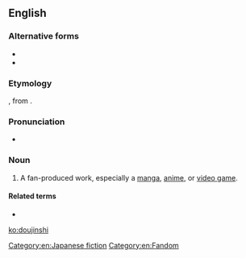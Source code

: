 ==English==
{{wikipedia|Dōjinshi}}

===Alternative forms===
* {{l|en|dojinshi}}
* {{l|en|dōjinshi}}

===Etymology===
{{bor|ja|同人誌|tr=dōjinshi||fan-produced manga or essay booklets|lang=en}}, from {{compound|ja|同人|tr1=dōjin|gloss1=a group for the same interest|誌|tr2=shi|gloss2=a magazine or a pamphlet|nocat=1}}.

===Pronunciation===
* {{a|US}} {{IPA|/doʊˈdʒɪnʃi/|/daʊˈdʒɪŋʃi/|lang=en}}

===Noun===
{{en-noun|~|doujinshi|doujinshis}}

# {{lb|en|anime|manga|video games}} A fan-produced work, especially a [[manga]], [[anime]], or [[video game]].

====Related terms====
* {{l|en|doujin}}

[[Category:en:Japanese fiction]]
[[Category:en:Fandom]]

[[ko:doujinshi]]